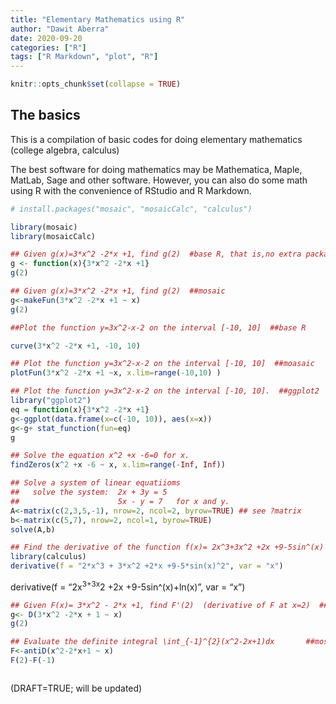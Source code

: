 ```yaml
---
title: "Elementary Mathematics using R"
author: "Dawit Aberra"
date: 2020-09-20
categories: ["R"]
tags: ["R Markdown", "plot", "R"]
---
```


```r
knitr::opts_chunk$set(collapse = TRUE)
```

## The basics
This is a compilation of basic codes for doing elementary mathematics (college algebra, calculus)

The best software for doing mathematics may be Mathematica, Maple, MatLab, Sage and other software.  However, you can also do some math using R with the convenience of RStudio and R Markdown.


```r
# install.packages("mosaic", "mosaicCalc", "calculus")
```



```r
library(mosaic)
library(mosaicCalc)

```



```r

## Given g(x)=3*x^2 -2*x +1, find g(2)  #base R, that is,no extra package is used.
g <- function(x){3*x^2 -2*x +1}
g(2)
```


```r

## Given g(x)=3*x^2 -2*x +1, find g(2)  ##mosaic
g<-makeFun(3*x^2 -2*x +1 ~ x)
g(2)

```



```r

##Plot the function y=3x^2-x-2 on the interval [-10, 10]  ##base R

curve(3*x^2 -2*x +1, -10, 10)

```


```r

## Plot the function y=3x^2-x-2 on the interval [-10, 10]  ##moasaic
plotFun(3*x^2 -2*x +1 ~x, x.lim=range(-10,10) )

```



```r

## Plot the function y=3x^2-x-2 on the interval [-10, 10].  ##ggplot2
library("ggplot2")
eq = function(x){3*x^2 -2*x +1}
g<-ggplot(data.frame(x=c(-10, 10)), aes(x=x))
g<-g+ stat_function(fun=eq)
g

```






```r

## Solve the equation x^2 +x -6=0 for x.
findZeros(x^2 +x -6 ~ x, x.lim=range(-Inf, Inf))

```

```r
## Solve a system of linear equatiioms
##   solve the system:  2x + 3y = 5 
##                      5x - y = 7   for x and y. 
A<-matrix(c(2,3,5,-1), nrow=2, ncol=2, byrow=TRUE) ## see ?matrix
b<-matrix(c(5,7), nrow=2, ncol=1, byrow=TRUE)
solve(A,b)

```

```r
## Find the derivative of the function f(x)= 2x^3+3x^2 +2x +9-5sin^(x) +ln(x)      ## "calculus" package
library(calculus)
derivative(f = "2*x^3 + 3*x^2 +2*x +9-5*sin(x)^2", var = "x")

```

derivative(f = "2x^3+3x^2 +2x +9-5sin^(x)+ln(x)", var = "x")

```r

## Given F(x)= 3*x^2 - 2*x +1, find F'(2)  (derivative of F at x=2)  ##mosaicCal
g<- D(3*x^2 -2*x + 1 ~ x)
g(2)

```





```r

## Evaluate the definite integral \int_{-1}^{2}(x^2-2x+1)dx       ##mosaicCal
F<-antiD(x^2-2*x+1 ~ x)
F(2)-F(-1)

```


```r

```













(DRAFT=TRUE; will be updated)

